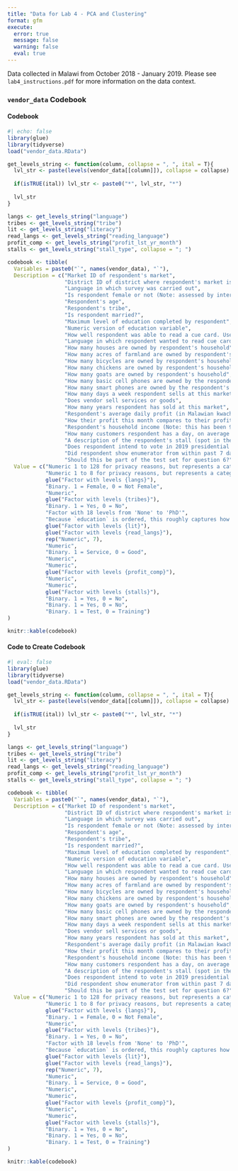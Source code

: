 ```yaml
---
title: "Data for Lab 4 - PCA and Clustering"
format: gfm
execute: 
  error: true
  message: false
  warning: false
  eval: true
---
```


Data collected in Malawi from October 2018 - January 2019. Please see
`lab4_instructions.pdf` for more information on the data context. 

:::{.callout-tip}

### `vendor_data` Codebook

::::{.panel-tabset}

#### Codebook

```r
#| echo: false
library(glue)
library(tidyverse)
load("vendor_data.RData")

get_levels_string <- function(column, collapse = ", ", ital = T){
  lvl_str <- paste(levels(vendor_data[[column]]), collapse = collapse)
  
  if(isTRUE(ital)) lvl_str <- paste0("*", lvl_str, "*")
  
  lvl_str
}

langs <- get_levels_string("language")
tribes <- get_levels_string("tribe")
lit <- get_levels_string("literacy")
read_langs <- get_levels_string("reading_language")
profit_comp <- get_levels_string("profit_lst_yr_month")
stalls <- get_levels_string("stall_type", collapse = "; ")

codebook <- tibble(
  Variables = paste0("`", names(vendor_data), "`"),
  Description = c("Market ID of respondent's market",
                  "District ID of district where respondent's market is located",
                  "Language in which survey was carried out",
                  "Is respondent female or not (Note: assessed by interviewer)",
                  "Respondent's age",
                  "Respondent's tribe",
                  "Is respondent married?",
                  "Maximum level of education completed by respondent",
                  "Numeric version of education variable",
                  "How well respondent was able to read a cue card. Used as a measure of literacy.",
                  "Language in which respondent wanted to read cue card",
                  "How many houses are owned by respondent's household",
                  "How many acres of farmland are owned by respondent's household",
                  "How many bicycles are owned by respondent's household",
                  "How many chickens are owned by respondent's household",
                  "How many goats are owned by respondent's household",
                  "How many basic cell phones are owned by the respondent's household",
                  "How many smart phones are owned by the respondent's household",
                  "How many days a week respondent sells at this market",
                  "Does vendor sell services or goods",
                  "How many years respondent has sold at this market",
                  "Respondent's average daily profit (in Malawian kwacha)",
                  "How their profit this month compares to their profit this month last year",
                  "Respondent's household income (Note: this has been 99th percentile trimmed, where extreme values higher than the 99th percentile are dropped, as a way to reduce outliers. (Malawian kwacha)",
                  "How many customers respondent has a day, on average (Note: 99th percentile trimmed)",
                  "A description of the respondent's stall (spot in the market)",
                  "Does respondent intend to vote in 2019 presidential election?",
                  "Did respondent show enumerator from within past 7 days?",
                  "Should this be part of the test set for question 6?"),
  Value = c("Numeric 1 to 128 for privacy reasons, but represents a categorical value. **Note**: You will have to turn this into a factor/categorical variable, or **scikit-learn will get confused**!",
            "Numeric 1 to 8 for privacy reasons, but represents a categorical value. **Note**: You will have to turn this into a factor/categorical variable, or **scikit-learn will get confused**!",
            glue("Factor with levels {langs}"),
            "Binary. 1 = Female, 0 = Not Female",
            "Numeric",
            glue("Factor with levels {tribes}"),
            "Binary. 1 = Yes, 0 = No",
            "Factor with 18 levels from 'None' to 'PhD'",
            "Because `education` is ordered, this roughly captures how educated respondent is numerically. Note that it does not quite correspond to how many years of education a respondent has completed.",
            glue("Factor with levels {lit}"),
            glue("Factor with levels {read_langs}"),
            rep("Numeric", 7),
            "Numeric",
            "Binary. 1 = Service, 0 = Good",
            "Numeric",
            "Numeric",
            glue("Factor with levels {profit_comp}"),
            "Numeric",
            "Numeric",
            glue("Factor with levels {stalls}"),
            "Binary. 1 = Yes, 0 = No",
            "Binary. 1 = Yes, 0 = No",
            "Binary. 1 = Test, 0 = Training")
)

knitr::kable(codebook)
```

#### Code to Create Codebook

```r
#| eval: false
library(glue)
library(tidyverse)
load("vendor_data.RData")

get_levels_string <- function(column, collapse = ", ", ital = T){
  lvl_str <- paste(levels(vendor_data[[column]]), collapse = collapse)
  
  if(isTRUE(ital)) lvl_str <- paste0("*", lvl_str, "*")
  
  lvl_str
}

langs <- get_levels_string("language")
tribes <- get_levels_string("tribe")
lit <- get_levels_string("literacy")
read_langs <- get_levels_string("reading_language")
profit_comp <- get_levels_string("profit_lst_yr_month")
stalls <- get_levels_string("stall_type", collapse = "; ")

codebook <- tibble(
  Variables = paste0("`", names(vendor_data), "`"),
  Description = c("Market ID of respondent's market",
                  "District ID of district where respondent's market is located",
                  "Language in which survey was carried out",
                  "Is respondent female or not (Note: assessed by interviewer)",
                  "Respondent's age",
                  "Respondent's tribe",
                  "Is respondent married?",
                  "Maximum level of education completed by respondent",
                  "Numeric version of education variable",
                  "How well respondent was able to read a cue card. Used as a measure of literacy.",
                  "Language in which respondent wanted to read cue card",
                  "How many houses are owned by respondent's household",
                  "How many acres of farmland are owned by respondent's household",
                  "How many bicycles are owned by respondent's household",
                  "How many chickens are owned by respondent's household",
                  "How many goats are owned by respondent's household",
                  "How many basic cell phones are owned by the respondent's household",
                  "How many smart phones are owned by the respondent's household",
                  "How many days a week respondent sells at this market",
                  "Does vendor sell services or goods",
                  "How many years respondent has sold at this market",
                  "Respondent's average daily profit (in Malawian kwacha)",
                  "How their profit this month compares to their profit this month last year",
                  "Respondent's household income (Note: this has been 99th percentile trimmed, where extreme values higher than the 99th percentile are dropped, as a way to reduce outliers. (Malawian kwacha)",
                  "How many customers respondent has a day, on average (Note: 99th percentile trimmed)",
                  "A description of the respondent's stall (spot in the market)",
                  "Does respondent intend to vote in 2019 presidential election?",
                  "Did respondent show enumerator from within past 7 days?",
                  "Should this be part of the test set for question 6?"),
  Value = c("Numeric 1 to 128 for privacy reasons, but represents a categorical value. **Note**: You will have to turn this into a factor/categorical variable, or **scikit-learn will get confused**!",
            "Numeric 1 to 8 for privacy reasons, but represents a categorical value. **Note**: You will have to turn this into a factor/categorical variable, or **scikit-learn will get confused**!",
            glue("Factor with levels {langs}"),
            "Binary. 1 = Female, 0 = Not Female",
            "Numeric",
            glue("Factor with levels {tribes}"),
            "Binary. 1 = Yes, 0 = No",
            "Factor with 18 levels from 'None' to 'PhD'",
            "Because `education` is ordered, this roughly captures how educated respondent is numerically. Note that it does not quite correspond to how many years of education a respondent has completed.",
            glue("Factor with levels {lit}"),
            glue("Factor with levels {read_langs}"),
            rep("Numeric", 7),
            "Numeric",
            "Binary. 1 = Service, 0 = Good",
            "Numeric",
            "Numeric",
            glue("Factor with levels {profit_comp}"),
            "Numeric",
            "Numeric",
            glue("Factor with levels {stalls}"),
            "Binary. 1 = Yes, 0 = No",
            "Binary. 1 = Yes, 0 = No",
            "Binary. 1 = Test, 0 = Training")
)

knitr::kable(codebook)
```

::::

:::